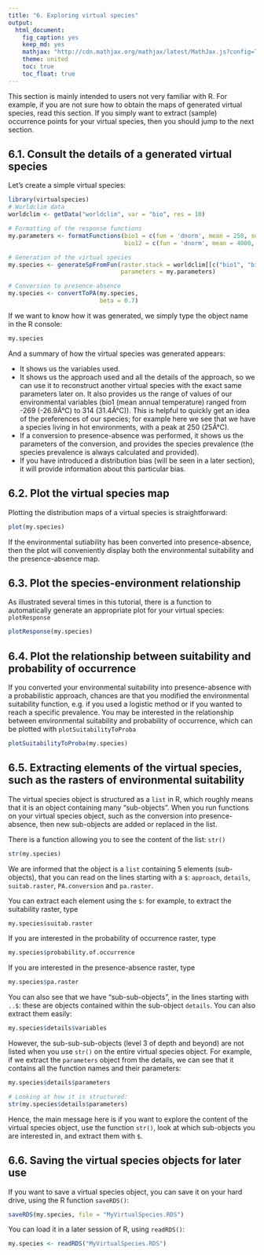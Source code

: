 ```yaml
---
title: "6. Exploring virtual species"
output:
  html_document:
    fig_caption: yes
    keep_md: yes
    mathjax: "http://cdn.mathjax.org/mathjax/latest/MathJax.js?config=TeX-AMS-MML_HTMLorMML"
    theme: united
    toc: true
    toc_float: true
---
```


This section is mainly intended to users not very familiar with R. For example, if you are not sure how to obtain the maps of generated virtual species, read this section. If you simply want to extract (sample) occurrence points for your virtual species, then you should jump to the next section.


## 6.1. Consult the details of a generated virtual species

Let's create a simple virtual species:
```r
library(virtualspecies)
# Worldclim data
worldclim <- getData("worldclim", var = "bio", res = 10)

# Formatting of the response functions
my.parameters <- formatFunctions(bio1 = c(fun = 'dnorm', mean = 250, sd = 50),
                                 bio12 = c(fun = 'dnorm', mean = 4000, sd = 2000))

# Generation of the virtual species
my.species <- generateSpFromFun(raster.stack = worldclim[[c("bio1", "bio12")]],
                                parameters = my.parameters)

# Conversion to presence-absence
my.species <- convertToPA(my.species,
                          beta = 0.7)
```

If we want to know how it was generated, we simply type the object name in the R console:

```r
my.species
```

And a summary of how the virtual species was generated appears:

* It shows us the variables used.
* It shows us the approach used and all the details of the approach, so we can use it to reconstruct another virtual species with the exact same parameters later on. It also provides us the range of values of our environmental variables (bio1 (mean annual temperature) ranged from -269 (-26.9Â°C) to 314 (31.4Â°C)). This is helpful to quickly get an idea of the preferences of our species; for example here we see that we have a species living in hot environments, with a peak at 250 (25Â°C).
* If a conversion to presence-absence was performed, it shows us the parameters of the conversion, and provides the species prevalence (the species prevalence is always calculated and provided).
* If you have introduced a distribution bias (will be seen in a later section), it will provide information about this particular bias.


## 6.2. Plot the virtual species map

Plotting the distribution maps of a virtual species is straightforward:
```r
plot(my.species)
```

If the environmental sutiability has been converted into presence-absence, then the plot will conveniently display both the environmental suitability and the presence-absence map.

## 6.3. Plot the species-environment relationship

As illustrated several times in this tutorial, there is a function to automatically generate an appropriate plot for your virtual species: `plotResponse`

```r
plotResponse(my.species)
```

## 6.4. Plot the relationship between suitability and probability of occurrence

If you converted your environmental suitability into presence-absence with a probabilistic approach, chances are that you modified the environmental suitability function, e.g. if you used a logistic method or if you wanted to reach a specific prevalence. You may be interested in the relationship between environmental suitability and probability of occurrence, which can be plotted with `plotSuitabilityToProba`

```r
plotSuitabilityToProba(my.species)
```


## 6.5. Extracting elements of the virtual species, such as the rasters of environmental suitability

The virtual species object is structured as a `list` in R, which roughly means that it is an object containing many "sub-objects". When you run functions on your virtual species object, such as the conversion into presence-absence, then new sub-objects are added or replaced in the list.

There is a function allowing you to see the content of the list: `str()`

```r
str(my.species)
```

We are informed that the object is a `list` containing 5 elements (sub-objects), that you can read on the lines starting with a `$`: `approach`, `details`, `suitab.raster`, `PA.conversion` and `pa.raster`.

You can extract each element using the `$`: for example, to extract the suitability raster, type

```r
my.species$suitab.raster
```

If you are interested in the probability of occurrence raster, type

```r
my.species$probability.of.occurrence
```

If you are interested in the presence-absence raster, type

```r
my.species$pa.raster
```


You can also see that we have "sub-sub-objects", in the lines starting with `..$`: these are objects contained within the sub-object `details`. You can also extract them easily:

```r
my.species$details$variables
```

However, the sub-sub-sub-objects (level 3 of depth and beyond) are not listed when you use `str()` on the entire virtual species object. For example, if we extract the `parameters` object from the details, we can see that it contains all the function names and their parameters:

```r
my.species$details$parameters

# Looking at how it is structured:
str(my.species$details$parameters)
```


Hence, the main message here is if you want to explore the content of the virtual species object, use the function `str()`, look at which sub-objects you are interested in, and extract them with `$`. 



## 6.6. Saving the virtual species objects for later use



If you want to save a virtual species object, you can save it on your hard drive, using the R function `saveRDS()`:

```r
saveRDS(my.species, file = "MyVirtualSpecies.RDS")
```

You can load it in a later session of R, using `readRDS()`:

```r
my.species <- readRDS("MyVirtualSpecies.RDS")
```
